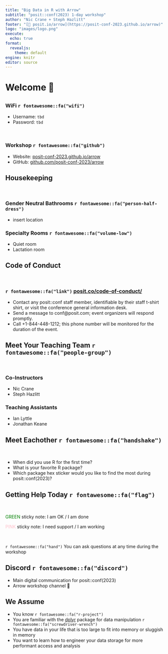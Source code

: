 ```yaml
---
title: "Big Data in R with Arrow"
subtitle: "posit::conf(2023) 1-day workshop"
author: "Nic Crane + Steph Hazlitt"
footer: "[🔗 posit.io/arrow](https://posit-conf-2023.github.io/arrow)"
logo: "images/logo.png"
execute:
  echo: true
format:
  revealjs: 
    theme: default
engine: knitr
editor: source
---
```


# Welcome 👋

## 

### WiFi `r fontawesome::fa("wifi")`

-   Username: `tbd`
-   Password: `tbd`

<br>

### Workshop `r fontawesome::fa("github")`

-   Website: [posit-conf-2023.github.io/arrow](https://posit-conf-2023.github.io/arrow)
-   GitHub: [github.com/posit-conf-2023/arrow](https://github.com/posit-conf-2023/arrow)

## Housekeeping

<br>

### Gender Neutral Bathrooms `r fontawesome::fa("person-half-dress")`

-   insert location

### Specialty Rooms `r fontawesome::fa("volume-low")`

-   Quiet room <location>
-   Lactation room <location>

## Code of Conduct

<br>

### `r fontawesome::fa("link")` [posit.co/code-of-conduct/](https://posit.co/conference-archive/code-of-conduct/)

-   Contact any posit::conf staff member, identifiable by their staff t-shirt shirt, or visit the conference general information desk.
-   Send a message to conf\@posit.com; event organizers will respond promptly.
-   Call +1-844-448-1212; this phone number will be monitored for the duration of the event.

## Meet Your Teaching Team `r fontawesome::fa("people-group")`

<br>

### Co-Instructors

-   Nic Crane
-   Steph Hazlitt

### Teaching Assistants

-   Ian Lyttle
-   Jonathan Keane

## Meet Eachother `r fontawesome::fa("handshake")`

<br>

-   When did you use R for the first time?
-   What is your favorite R package?
-   Which package hex sticker would you like to find the most during posit::conf(2023)?

## Getting Help Today `r fontawesome::fa("flag")`

<br>

[GREEN]{style="color:green;"} sticky note: I am OK / I am done

[PINK]{style="color:pink;"} sticky note: I need support / I am working

<br>

`r fontawesome::fa("hand")` You can ask questions at any time during the workshop

## Discord `r fontawesome::fa("discord")`

-   Main digital communication for posit::conf(2023)
-   Arrow workshop channel 👀

## We Assume

-   You know `r fontawesome::fa("r-project")`
-   You are familiar with the [dplyr](https://dplyr.tidyverse.org/) package for data manipulation `r fontawesome::fa("screwdriver-wrench")`
-   You have data in your life that is too large to fit into memory or sluggish in memory
-   You want to learn how to engineer your data storage for more performant access and analysis
